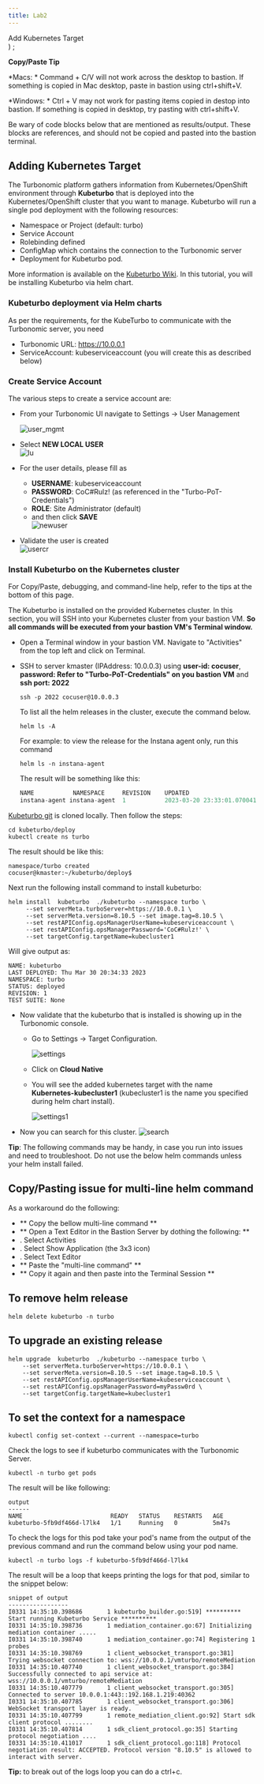 ```yaml
---
title: Lab2
---
```

  <span>
    Add Kubernetes Target <br />
  </span>
)
;

<InlineNotification>

**Copy/Paste Tip**

*Macs: * Command + C/V will not work across the desktop to bastion. If something is copied in Mac desktop, paste in bastion using ctrl+shift+V.

*Windows: * Ctrl + V may not work for pasting items copied in destop into bastion. If something is copied in desktop, try pasting with ctrl+shift+V.

</InlineNotification>

<InlineNotification kind= "warning">

Be wary of code blocks below that are mentioned as results/output. These blocks are references, and should not be copied and pasted into the bastion terminal.

</InlineNotification>

## Adding Kubernetes Target

The Turbonomic platform gathers information from Kubernetes/OpenShift environment through **Kubeturbo** that is deployed into the Kubernetes/OpenShift cluster that you want to manage. Kubeturbo will run a single pod deployment with the following resources:

- Namespace or Project (default: turbo)
- Service Account
- Rolebinding defined
- ConfigMap which contains the connection to the Turbonomic server
- Deployment for Kubeturbo pod.


More information is available on the [Kubeturbo Wiki](https://github.com/turbonomic/kubeturbo/wiki). In this tutorial, you will be installing Kubeturbo via helm chart.

### Kubeturbo deployment via Helm charts

As per the requirements, for the KubeTurbo to communicate with the Turbonomic server, you need
* Turbonomic URL: https://10.0.0.1
* ServiceAccount: kubeserviceaccount (you will create this as described below)

### Create Service Account

The various steps to create a service account are:

- From your Turbonomic UI navigate to Settings -> User Management 

  ![user_mgmt](img/addtargets/usermgmt.png)

- Select **NEW LOCAL USER**  
  ![lu](img/addtargets/newlu1.png)

- For the user details, please fill as
  - **USERNAME**: kubeserviceaccount
  - **PASSWORD**: CoC#Rulz! (as referenced in the "Turbo-PoT-Credentials")
  - **ROLE**: Site Administrator (default)
  - and then click **SAVE**  
  ![newuser](img/addtargets/userdetails.png)

- Validate the user is created  
  ![usercr](img/addtargets/usercreated.png)

### Install Kubeturbo on the Kubernetes cluster

<InlineNotification>

For Copy/Paste, debugging, and command-line help, refer to the tips at the bottom of this page.

</InlineNotification>

The Kubeturbo is installed on the provided Kubernetes cluster. In this section, you will SSH into your Kubernetes cluster from your bastion VM. **So all commands will be executed from your bastion VM's Terminal window.**

- Open a Terminal window in your bastion VM. Navigate to "Activities" from the top left and click on Terminal.

- SSH to server kmaster (IPAddress: 10.0.0.3) using **user-id: cocuser**, **password: Refer to "Turbo-PoT-Credentials" on you bastion VM** and **ssh port: 2022**

  
  ```
  ssh -p 2022 cocuser@10.0.0.3
  ```

  To list all the helm releases in the cluster, execute the command below.
  ```
  helm ls -A 
  ```

  For example: to view the release for the Instana agent only, run this command
  ```
  helm ls -n instana-agent
  ```

  The result will be something like this:
   ```javascript
   NAME           NAMESPACE    	REVISION	UPDATED                                	STATUS  	CHART               	APP VERSION
   instana-agent instana-agent	1       	2023-03-20 23:33:01.070041691 -0400 EDT	deployed	instana-agent-1.2.56	1.244.0
    ```
 [Kubeturbo git](https://github.com/turbonomic/kubeturbo.git) is cloned locally. Then follow the steps:

  ```
  cd kubeturbo/deploy
  kubectl create ns turbo
  ```

  The result should be like this:
  ```
  namespace/turbo created
  cocuser@kmaster:~/kubeturbo/deploy$ 
  ```

  Next run the following install command to install kubeturbo:
  ```
  helm install  kubeturbo  ./kubeturbo --namespace turbo \
       --set serverMeta.turboServer=https://10.0.0.1 \
       --set serverMeta.version=8.10.5 --set image.tag=8.10.5 \
       --set restAPIConfig.opsManagerUserName=kubeserviceaccount \
       --set restAPIConfig.opsManagerPassword='CoC#Rulz!' \
       --set targetConfig.targetName=kubecluster1
  ```

  Will give output as:

  ```
  NAME: kubeturbo
  LAST DEPLOYED: Thu Mar 30 20:34:33 2023
  NAMESPACE: turbo
  STATUS: deployed
  REVISION: 1
  TEST SUITE: None
  ```

- Now validate that the kubeturbo that is installed is showing up in the Turbonomic console. 
  - Go to Settings -> Target Configuration.
    
    ![settings](img/addtargets/kubeturbo_target.png)

  - Click on **Cloud Native**
  - You will see the added kubernetes target with the name **Kubernetes-kubecluster1** (kubecluster1 is the name you specified during helm chart install).
  
    ![settings1](img/addtargets/kubeturbo_target1.png)

- Now you can search for this cluster.
  ![search](img/addtargets/search_cluster.png)



<InlineNotification>

**Tip**: 
The following commands may be handy, in case you run into issues and need to troubleshoot.  Do not use the below helm commands unless your helm install failed.

</InlineNotification>

## Copy/Pasting issue for multi-line helm command
 As a workaround do the following:
 - ** Copy the bellow multi-line command **
 - ** Open a Text Editor in the Bastion Server by dothing the following: **
 - . Select Activities
 - . Select Show Application (the 3x3 icon)
 - . Select Text Editor
 - ** Paste the "multi-line command" **
 - ** Copy it again and then paste into the Terminal Session **

## To remove helm release

```
helm delete kubeturbo -n turbo 
```
## To upgrade an existing release
```
helm upgrade  kubeturbo  ./kubeturbo --namespace turbo \
    --set serverMeta.turboServer=https://10.0.0.1 \
    --set serverMeta.version=8.10.5 --set image.tag=8.10.5 \
    --set restAPIConfig.opsManagerUserName=kubeserviceaccount \
    --set restAPIConfig.opsManagerPassword=myPassw0rd \
    --set targetConfig.targetName=kubecluster1
```
## To set the context for a namespace

```
kubectl config set-context --current --namespace=turbo
```

Check the logs to see if kubeturbo communicates with the Turbonomic Server.
  
  ```
  kubectl -n turbo get pods 
  ```

  The result will be like following:
  ```
  output
  ------
  NAME                         READY   STATUS    RESTARTS   AGE
  kubeturbo-5fb9df466d-l7lk4   1/1     Running   0          5m47s
  ```
  To check the logs for this pod take your pod's name from the output of the previous command and run the command below using your pod name.
  ```
  kubectl -n turbo logs -f kubeturbo-5fb9df466d-l7lk4
  ```

  The result will be a loop that keeps printing the logs for that pod, similar to the snippet below:

  ```
  snippet of output
  -----------------
  I0331 14:35:10.398686       1 kubeturbo_builder.go:519] ********** Start running Kubeturbo Service **********
  I0331 14:35:10.398736       1 mediation_container.go:67] Initializing mediation container .....
  I0331 14:35:10.398740       1 mediation_container.go:74] Registering 1 probes
  I0331 14:35:10.398769       1 client_websocket_transport.go:381] Trying websocket connection to: wss://10.0.0.1/vmturbo/remoteMediation
  I0331 14:35:10.407740       1 client_websocket_transport.go:384] Successfully connected to api service at: wss://10.0.0.1/vmturbo/remoteMediation
  I0331 14:35:10.407779       1 client_websocket_transport.go:305] Connected to server 10.0.0.1:443::192.168.1.219:40362
  I0331 14:35:10.407785       1 client_websocket_transport.go:306] WebSocket transport layer is ready.
  I0331 14:35:10.407799       1 remote_mediation_client.go:92] Start sdk client protocol ........
  I0331 14:35:10.407814       1 sdk_client_protocol.go:35] Starting protocol negotiation ....
  I0331 14:35:10.411017       1 sdk_client_protocol.go:118] Protocol negotiation result: ACCEPTED. Protocol version "8.10.5" is allowed to interact with server.
  ```
**Tip:** to break out of the logs loop you can do a ctrl+c.

